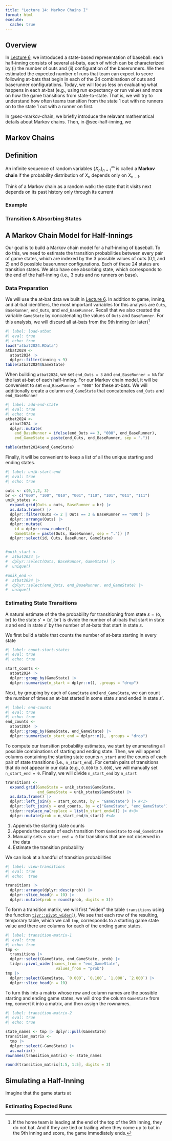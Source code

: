 ```yaml
---
title: "Lecture 14: Markov Chains I"
format: html
execute: 
  cache: true
---
```


## Overview {#sec-overview}


In [Lecture 6](lecture06.qmd), we introduced a state-based representation of baseball: each half-inning consists of several at-bats, each of which can be characterized by (i) the number of outs and (ii) configuration of the baserunners.
We then estimated the expected number of runs that team can expect to score following at-bats that begin in each of the 24 combinatiosn of outs and baserunner configurations.
Today, we will focus less on evaluating what happens in each at-bat (e.g., using run expectancy or run value) and more on how the game transitions from state-to-state.
That is, we will try to understand how often teams transition from the state 1 out with no runners on to the state 1 out with a runner on first.



In @sec-markov-chain, we briefly introduce the relavant mathematical details about Markov chains.
Then, in @sec-half-inning, we 


## Markov Chains {#sec-markov-chain}

:::{.callout-note}
## Definition

An infinite sequence of random variables $\left\{X_{n}\right\}_{n = 1}^{\infty}$ is called a **Markov chain** if the probability distribution of $X_{n}$ depends only on $X_{n-1}.$
:::

Think of a Markov chain as a random walk: the state that it visits next depends on its past history only through its current

### Example

### Transition & Absorbing States







## A Markov Chain Model for Half-Innings {#sec-model}

Our goal is to build a Markov chain model for a half-inning of baseball.
To do this, we need to estimate the transition probabilities between every pair of game states, which are indexed by the 3 possible values of outs (0,1, and 2) and 8 possible baserunner configurations.
Each of these 24 states are transition states.
We also have one absorbing state, which corresponds to the end of the half-inning (i.e., 3 outs and no runners on base).




### Data Preparation

We will use the at-bat data we built in [Lecture 6](lecture06.qmd).
In addition to game, inning, and at-bat identifiers, the most important variables for this analysis are `Outs`, `BaseRunner`, `end_Outs`, and `end_BaseRunner`.
Recall that we also created the variable `GameState` by concatenating the values of `Outs` and `BaseRunner`.
For this analysis, we will discard all at-bats from the 9th inning (or later)[^ninth]

[^ninth]: If the home team is leading at the end of the top of the 9th inning, they do not bat. And if they are tied or trailing when they come up to bat in the 9th inning and score, the game immediately ends. 

```r
#| label: load-atbat
#| eval: true
#| echo: true
load("atbat2024.RData")
atbat2024 <-
  atbat2024 |>
  dplyr::filter(inning < 9)
table(atbat2024$GameState)

```


When building `atbat2024`, we set `end_Outs = 3` and `end_BaseRunner = NA` for the last at-bat of each half-inning.
For our Markov chain model, it will be convenient to set `end_BaseRunner = "000"` for these at-bats.
We will additionally create a column `end_GameState` that concatenates `end_Outs` and `end_BaseRunner`
```r
#| label: add-end-state
#| eval: true
#| echo: true
atbat2024 <-
  atbat2024 |>
  dplyr::mutate(
    end_BaseRunner = ifelse(end_Outs == 3, "000", end_BaseRunner),
    end_GameState = paste(end_Outs, end_BaseRunner, sep = "."))

table(atbat2024$end_GameState)
```

Finally, it will be convenient to keep a list of all the unique starting and ending states.
```r
#| label: unik-start-end
#| eval: true
#| echo: true

outs <- c(0,1,2, 3)
br <- c("000", "100", "010", "001", "110", "101", "011", "111")
unik_states <-
  expand.grid(Outs = outs, BaseRunner = br) |>
  as.data.frame() |>
  dplyr::filter(Outs <= 2 | Outs == 3 & BaseRunner == "000") |>
  dplyr::arrange(Outs) |>
  dplyr::mutate(
    id = dplyr::row_number(),
    GameState = paste(Outs, BaseRunner, sep = ".")) |?
  dplyr::select(id, Outs, BaseRuner, GameState)


#unik_start <-
#  atbat2024 |>
#  dplyr::select(Outs, BaseRunner, GameState) |>
#  unique()

#unik_end <-
#  atbat2024 |>
#  dplyr::select(end_Outs, end_BaseRunner, end_GameState) |>
#  unique()
```

### Estimating State Transitions

A natural estimate of the the probability for transitioning from state $s = (\textrm{o}, \textrm{br})$ to the state $s' = (\textrm{o}', \textrm{br}')$ is divide the number of at-bats that start in state $s$ and end in state $s'$ by the number of at-bats that start in state $s.$

We first build a table that counts the number of at-bats starting in every state
```r
#| label: count-start-states
#| eval: true
#| echo: true

start_counts <-
  atbat2024 |>
  dplyr::group_by(GameState) |>
  dplyr::summarise(n_start = dplyr::n(), .groups = "drop")
```

Next, by grouping by each of `GameState` and `end_GameState`, we can count the number of times an at-bat started in some state $s$ and ended in state $s'.$

```r
#| label: end-counts
#| eval: true
#| echo: true
end_counts <-
  atbat2024 |>
  dplyr::group_by(GameState, end_GameState) |>
  dplyr::summarise(n_start_end = dplyr::n(), .groups = "drop")
```

To compute our transition probability estimates, we start by enumerating all possible combinations of starting and ending state.
Then, we will append columns containing the starting state counts `n_start` and the counts of each pair of state transitions (i.e., `n_start_end`).
For certain pairs of transitions that do not appear in our data (e.g., `0.000` to `3.000`), we will manually set `n_start_end = 0`.
Finally, we will divide `n_start_end` by `n_start`
```r
transitions <-
  expand.grid(GameState = unik_states$GameState,
              end_GameState = unik_states$GameState) |>
  as.data.frame() |>
  dplyr::left_join(y = start_counts, by = "GameState") |> #<1>
  dplyr::left_join(y = end_counts, by = c("GameState", "end_GameState")) |> #<2>
  tidyr::replace_na(replace = list(n_start_end=0)) |> #<3>
  dplyr::mutate(prob = n_start_end/n_start) #<4>
```
1. Appends the starting state counts
2. Appends the counts of each transition from `GameState` to `end_GameState`
3. Manually sets `n_start_end = 0` for transitions that are not observed in the data
4. Estimate the transition probability

We can look at a handful of transition probabilities

```r
#| label: view-transitions
#| eval: true
#| echo:  true

transitions |>
  dplyr::arrange(dplyr::desc(prob)) |>
  dplyr::slice_head(n = 10) |>
  dplyr::mutate(prob = round(prob, digits = 3))

```
To form a transition matrix, we will first "widen" the table `transitions` using the function [`tiyr::pivot_wider()`](https://tidyr.tidyverse.org/reference/pivot_wider.html).
We see that each row of the resulting, temporary table, which we call `tmp`, corresponds to a starting game state value and there are columns for each of the ending game states.

```r
#| label: transition-matrix-1
#| eval: true
#| echo: true
tmp <-
  transitions |>
  dplyr::select(GameState, end_GameState, prob) |>
  tidyr::pivot_wider(names_from = "end_GameState",
                      values_from = "prob")
tmp |> 
  dplyr::select(GameState, `0.000`, `0.100`, `1.000`, `2.000`) |> 
  dplyr::slice_head(n = 10)
```

To turn this into a matrix whose row and column names are the possible starting and ending game states, we will drop the column `GameState` from `tmp`, convert it into a matrix, and then assign the rownames.

```r
#| label: transition-matrix-2
#| eval: true
#| echo: true

state_names <- tmp |> dplyr::pull(GameState)
transition_matrix <-
  tmp |>
  dplyr::select(-GameState) |>
  as.matrix()
rownames(transition_matrix) <- state_names

round(transition_matrix[1:5, 1:5], digits = 3)
```


## Simulating a Half-Inning {#sec-simulation}


Imagine that the game starts at 


### 

### Estimating Expected Runs
